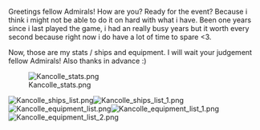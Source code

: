 Greetings fellow Admirals! How are you? Ready for the event? Because i think i might not be able to do it on hard with what i have. Been one years since i last played the game, i had an really busy years but it worth every second because right now i do have a lot of time to spare <3. 

Now, those are my stats / ships and equipment. I will wait your judgement fellow Admirals! Also thanks in advance :)

[[File:Kancolle_stats.png|left]]

























[[File:Kancolle_ships_list.png|left]][[File:Kancolle_ships_list_1.png|left]][[File:Kancolle_equipment_list.png|left]][[File:Kancolle_equipment_list_1.png|left]][[File:Kancolle_equipment_list_2.png|left]]<ac_metadata title="I wonder if i can clear this new event on hard with what i have right now X_X"> </ac_metadata>